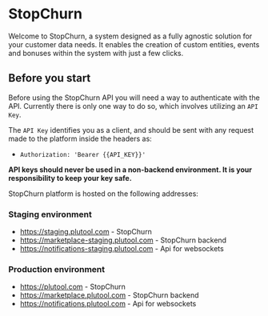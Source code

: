 # StopChurn

Welcome to StopChurn, a system designed as a fully agnostic solution for your customer data needs.
It enables the creation of custom entities, events and bonuses within the system with just a few clicks.

## Before you start

Before using the StopChurn API you will need a way to authenticate with the API. Currently there is only one way to do so, which involves utilizing an `API Key`.

The `API Key` identifies you as a client, and should be sent with any request made to the platform inside the headers as:

- `Authorization: 'Bearer {{API_KEY}}'`

**API keys should never be used in a non-backend environment. It is your responsibility to keep your key safe.**

StopChurn platform is hosted on the following addresses:
### Staging environment
- https://staging.plutool.com - StopChurn
- https://marketplace-staging.plutool.com - StopChurn backend
- https://notifications-staging.plutool.com - Api for websockets
### Production environment
- https://plutool.com - StopChurn
- https://marketplace.plutool.com - StopChurn backend
- https://notifications.plutool.com - Api for websockets